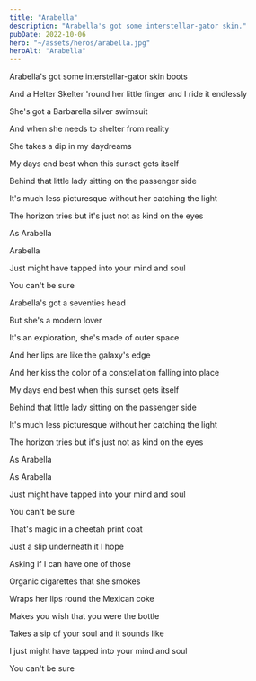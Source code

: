 ```yaml
---
title: "Arabella"
description: "Arabella's got some interstellar-gator skin."
pubDate: 2022-10-06
hero: "~/assets/heros/arabella.jpg"
heroAlt: "Arabella"
---
```

Arabella's got some interstellar-gator skin boots

And a Helter Skelter 'round her little finger and I ride it endlessly

She's got a Barbarella silver swimsuit

And when she needs to shelter from reality

She takes a dip in my daydreams

My days end best when this sunset gets itself

Behind that little lady sitting on the passenger side

It's much less picturesque without her catching the light

The horizon tries but it's just not as kind on the eyes

As Arabella

Arabella

Just might have tapped into your mind and soul

You can't be sure

Arabella's got a seventies head

But she's a modern lover

It's an exploration, she's made of outer space

And her lips are like the galaxy's edge

And her kiss the color of a constellation falling into place

My days end best when this sunset gets itself

Behind that little lady sitting on the passenger side

It's much less picturesque without her catching the light

The horizon tries but it's just not as kind on the eyes

As Arabella

As Arabella

Just might have tapped into your mind and soul

You can't be sure

That's magic in a cheetah print coat

Just a slip underneath it I hope

Asking if I can have one of those

Organic cigarettes that she smokes

Wraps her lips round the Mexican coke

Makes you wish that you were the bottle

Takes a sip of your soul and it sounds like

I just might have tapped into your mind and soul

You can't be sure